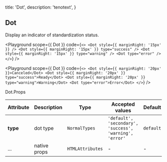 
  title: 'Dot',
  description: 'tenotext',
}

## Dot

Display an indicator of standardization status.

<Playground
  scope={{ Dot }}
  code={`
<>
  <Dot style={{ marginRight: '15px' }} />
  <Dot style={{ marginRight: '15px' }} type="success" />
  <Dot style={{ marginRight: '15px' }} type="warning" />
  <Dot type="error" />
</>
`} />

<Playground
  scope={{ Dot }}
  code={`
<>
  <Dot style={{ marginRight: '20px' }}>Canceled</Dot>
  <Dot style={{ marginRight: '20px' }} type="success">Ready</Dot>
  <Dot style={{ marginRight: '20px' }} type="warning">Warning</Dot>
  <Dot type="error">Error</Dot>
</>
`} />

<Attributes edit="/pages/docs/components/dot.mdx">
<Attributes.Title>Dot.Props</Attributes.Title>

| Attribute | Description | Type | Accepted values | Default
| ---------- | ---------- | ---- |  -------------- | ------ |
| **type** | dot type | `NormalTypes` | `'default', 'secondary', 'success', 'warning', 'error'` | `default` |
| ... | native props | `HTMLAttributes` | - | - |

</Attributes>

